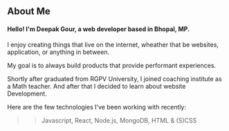 ## About Me

#### Hello! I'm Deepak Gour, a web developer based in Bhopal, MP.

I enjoy creating things that live on the internet, wheather that be websites, application, 
or anything in between. 

My goal is to always build products that provide performant experiences.

Shortly after graduated from RGPV University, I joined coaching institute as a Math teacher. And after that
I decided to learn about website Development. 

Here are the few technologies I've been working with recently: 

>> Javascript,
 React,
 Node.js,
 MongoDB,
 HTML & (S)CSS
